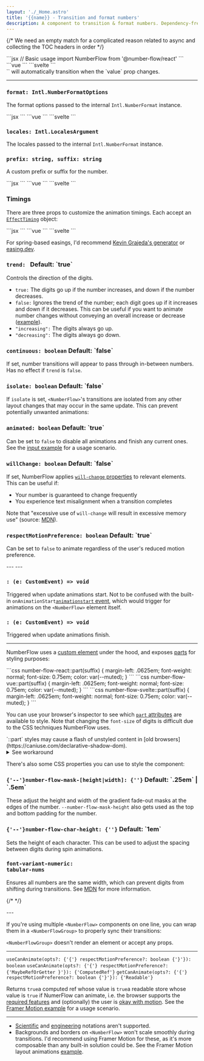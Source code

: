 ```yaml
---
layout: './_Home.astro'
title: '{{name}} - Transition and format numbers'
description: A component to transition & format numbers. Dependency-free. Built on web standards. Accessible. Customizable.
---
```


{/* We need an empty match for a complicated reason related to async and collecting the TOC headers in order */}
<Match>
<Heading class="sr-only" value="Basic usage" />
</Match>

<div className='xl:pre-first-line:hidden first:*:mt-0'>
<Match react>
```jsx
// Basic usage
import NumberFlow from '@number-flow/react'

<NumberFlow value={123} />
```
</Match>
<Match vue>
```vue
<!-- Basic usage -->
<script setup>
import NumberFlow from '@number-flow/vue'
</script>
<template>
	<NumberFlow :value="123" />
</template>
```
</Match>
<Match svelte>
```svelte
<!-- Basic usage -->
<script>
import NumberFlow from '@number-flow/svelte'
</script>

<NumberFlow value={123} />
```
</Match>
</div>

<Match>
`<NumberFlow>` will automatically transition when the `value` prop changes.
</Match>

---

<Match>
<Heading value="Props" />
</Match>

<h3 id="format">
	<code>format<Type>: <Link href="https://developer.mozilla.org/en-US/docs/Web/JavaScript/Reference/Global_Objects/Intl/NumberFormat/NumberFormat#options" className="text-[unset]">Intl.NumberFormatOptions</Link></Type></code>
</h3>

The format options passed to the internal `Intl.NumberFormat` instance.

<Match react>
```jsx
<NumberFlow format={{ notation: 'compact' }} value={value} />
```
</Match>
<Match vue>
```vue
<NumberFlow format="{ notation: 'compact' }" :value />
```
</Match>
<Match svelte>
```svelte
<NumberFlow format={{ notation: 'compact' }} {value} />
```
</Match>

<h3 id="locales">
<code>locales<Type>: <Link href="https://developer.mozilla.org/en-US/docs/Web/JavaScript/Reference/Global_Objects/Intl/NumberFormat/NumberFormat#locales" className="text-[unset]">Intl.LocalesArgument</Link></Type></code>
</h3>

The locales passed to the internal `Intl.NumberFormat` instance.

<h3>
	<code>prefix<Type>: string</Type>, suffix<Type>: string</Type></code>
</h3>

A custom prefix or suffix for the number.

<SuffixDemo client:visible defaultValue='code'>
<Match react>
```jsx
<NumberFlow
	value={value}
	format={{ style: 'currency', currency: 'USD', trailingZeroDisplay: 'stripIfInteger' }}
	suffix="/mo"
/>
```
</Match>
<Match vue>
```vue
<NumberFlow
	:value
	:format="{ style: 'currency', currency: 'USD', trailingZeroDisplay: 'stripIfInteger' }"
	suffix="/mo"
/>
```
</Match>
<Match svelte>
```svelte
<NumberFlow
	{value}
	format={{ style: 'currency', currency: 'USD', trailingZeroDisplay: 'stripIfInteger' }}
	suffix="/mo"
/>
```
</Match>
</SuffixDemo>

### Timings

There are three props to customize the animation timings. Each accept an [`EffectTiming`](https://developer.mozilla.org/en-US/docs/Web/API/AnimationEffect/getTiming#return_value) object:

<TimingsDemo client:visible defaultValue='code'>
<Match react>
```jsx
<NumberFlow
	// Used for layout-related transforms:
	transformTiming={{ duration: 750, easing: 'linear(0,0.008,0.028,0.06,0.099,0.145,0.196,0.249,0.304,0.36,0.416,0.47,0.523,0.573,0.621,0.667,0.709,0.748,0.784,0.817,0.847,0.874,0.898,0.92,0.939,0.955,0.97,0.982,0.992,1.001,1.008,1.014,1.019,1.022,1.025,1.027,1.028,1.028,1.028,1.028,1.027,1.026,1.025,1.024,1.022,1.02,1.019,1.017,1.016,1.014,1.013,1.011,1.01,1.009,1.008,1.007,1.006,1.005,1.004,1.003,1.003,1.002,1.001,1.001,1.001,1,1,1,1,1,0.999,0.999,0.999,0.999,1)' }}
	// Used for the digit spin animations.
	// Will fall back to `transformTiming` if unset:
	spinTiming={{ duration: 750, easing: 'linear(0,0.008,0.028,0.06,0.099,0.145,0.196,0.249,0.304,0.36,0.416,0.47,0.523,0.573,0.621,0.667,0.709,0.748,0.784,0.817,0.847,0.874,0.898,0.92,0.939,0.955,0.97,0.982,0.992,1.001,1.008,1.014,1.019,1.022,1.025,1.027,1.028,1.028,1.028,1.028,1.027,1.026,1.025,1.024,1.022,1.02,1.019,1.017,1.016,1.014,1.013,1.011,1.01,1.009,1.008,1.007,1.006,1.005,1.004,1.003,1.003,1.002,1.001,1.001,1.001,1,1,1,1,1,0.999,0.999,0.999,0.999,1)' }}
	// Used for fading in/out characters:
	opacityTiming={{ duration: 350, easing: 'ease-out' }}
/>
```
</Match>
<Match vue>
```vue
<NumberFlow
	:transformTiming="{
		// Used for layout-related transforms:
		duration: 750, easing: 'linear(0,0.008,0.028,0.06,0.099,0.145,0.196,0.249,0.304,0.36,0.416,0.47,0.523,0.573,0.621,0.667,0.709,0.748,0.784,0.817,0.847,0.874,0.898,0.92,0.939,0.955,0.97,0.982,0.992,1.001,1.008,1.014,1.019,1.022,1.025,1.027,1.028,1.028,1.028,1.028,1.027,1.026,1.025,1.024,1.022,1.02,1.019,1.017,1.016,1.014,1.013,1.011,1.01,1.009,1.008,1.007,1.006,1.005,1.004,1.003,1.003,1.002,1.001,1.001,1.001,1,1,1,1,1,0.999,0.999,0.999,0.999,1)'
	}"
	:spinTiming="{
		// Used for the digit spin animations.
		// Will fall back to `transformTiming` if unset:
		duration: 750, easing: 'linear(0,0.008,0.028,0.06,0.099,0.145,0.196,0.249,0.304,0.36,0.416,0.47,0.523,0.573,0.621,0.667,0.709,0.748,0.784,0.817,0.847,0.874,0.898,0.92,0.939,0.955,0.97,0.982,0.992,1.001,1.008,1.014,1.019,1.022,1.025,1.027,1.028,1.028,1.028,1.028,1.027,1.026,1.025,1.024,1.022,1.02,1.019,1.017,1.016,1.014,1.013,1.011,1.01,1.009,1.008,1.007,1.006,1.005,1.004,1.003,1.003,1.002,1.001,1.001,1.001,1,1,1,1,1,0.999,0.999,0.999,0.999,1)'
	}"
	:opacityTiming="{
		// Used for fading in/out characters:
		duration: 350, easing: 'ease-out'
	}"
/>
```
</Match>
<Match svelte>
```svelte
<NumberFlow
	transformTiming={{
		// Used for layout-related transforms:
		duration: 750, easing: 'linear(0,0.008,0.028,0.06,0.099,0.145,0.196,0.249,0.304,0.36,0.416,0.47,0.523,0.573,0.621,0.667,0.709,0.748,0.784,0.817,0.847,0.874,0.898,0.92,0.939,0.955,0.97,0.982,0.992,1.001,1.008,1.014,1.019,1.022,1.025,1.027,1.028,1.028,1.028,1.028,1.027,1.026,1.025,1.024,1.022,1.02,1.019,1.017,1.016,1.014,1.013,1.011,1.01,1.009,1.008,1.007,1.006,1.005,1.004,1.003,1.003,1.002,1.001,1.001,1.001,1,1,1,1,1,0.999,0.999,0.999,0.999,1)'
	}}
	spinTiming={{
		// Used for the digit spin animations.
		// Will fall back to `transformTiming` if unset:
		duration: 750, easing: 'linear(0,0.008,0.028,0.06,0.099,0.145,0.196,0.249,0.304,0.36,0.416,0.47,0.523,0.573,0.621,0.667,0.709,0.748,0.784,0.817,0.847,0.874,0.898,0.92,0.939,0.955,0.97,0.982,0.992,1.001,1.008,1.014,1.019,1.022,1.025,1.027,1.028,1.028,1.028,1.028,1.027,1.026,1.025,1.024,1.022,1.02,1.019,1.017,1.016,1.014,1.013,1.011,1.01,1.009,1.008,1.007,1.006,1.005,1.004,1.003,1.003,1.002,1.001,1.001,1.001,1,1,1,1,1,0.999,0.999,0.999,0.999,1)'
	}}
	opacityTiming={{
		// Used for fading in/out characters:
		duration: 350, easing: 'ease-out'
	}}
/>
```
</Match>
</TimingsDemo>

For spring-based easings, I'd recommend [Kevin Grajeda's generator](https://www.kvin.me/css-springs)
or [easing.dev](https://www.easing.dev/).

<h3>
	<code>trend<Type>: <Union types={["boolean", "'increasing'", "'decreasing'"]} /></Type></code>
	<Meta>Default: `true`</Meta>
</h3>

Controls the direction of the digits.

- `true:` The digits go up if the number increases, and down if the number decreases.
- `false:` Ignores the trend of the number; each digit goes up if it increases and down if it decreases. This can be useful if you
want to animate number changes without conveying an overall increase or decrease ([example](https://x.com/pontusab/status/1825941664189526067)).
- `"increasing":` The digits always go up.
- `"decreasing":` The digits always go down.

<TrendDemo client:visible />

<h3 id="continuous">
	<code>continuous<Type>: boolean</Type></code>
	<Meta>Default: `false`</Meta>
</h3>

If set, number transitions will appear to pass through in-between numbers. Has no effect if `trend` is `false`.

<ContinuousDemo client:visible />

<Match react>
<h3>
	<code>isolate<Type>: boolean</Type></code>
	<Meta>Default: `false`</Meta>
</h3>

If `isolate` is set, `<NumberFlow>`'s transitions are isolated from any other layout changes
that may occur in the same update. This can prevent potentially unwanted animations:

<IsolateDemo client:visible />
</Match>

<h3>
	<code>animated<Type>: boolean</Type></code>
	<Meta>Default: `true`</Meta>
</h3>

Can be set to `false` to disable all animations and finish any current ones.
See the [input example](/examples/#input) for a usage scenario.

<h3>
	<code>willChange<Type>: boolean</Type></code>
	<Meta>Default: `false`</Meta>
</h3>

If set, NumberFlow applies [`will-change` properties](https://developer.mozilla.org/en-US/docs/Web/CSS/will-change) to relevant elements.
This can be useful if:
* Your number is guaranteed to change frequently
* You experience text misalignment when a transition completes

Note that "excessive use of `will-change` will result in excessive memory use" (source: [MDN](https://developer.mozilla.org/en-US/docs/Web/CSS/will-change)).

<h3 id="respect-motion-preference">
	<code>respectMotionPreference<Type>: boolean</Type></code>
	<Meta>Default: `true`</Meta>
</h3>

Can be set to `false` to animate regardless of the user's reduced motion preference.

<Match vue>
---
<Heading value="Emits"/>
</Match>
<Match svelte>
---
<Heading value="Events"/>
</Match>

<h3><code><Match react="onAnimationsStart" vue="animationsstart" svelte="animationsstart" /><Type>: (e: CustomEvent) => void</Type></code></h3>

Triggered when update animations start.
<Match vue react>
Not to be confused with the built-in
<Match react>`onAnimationStart`</Match><Match vue>[`animationstart` event](https://developer.mozilla.org/en-US/docs/Web/API/Element/animationstart_event)</Match>, which
would trigger for animations on the `<NumberFlow>` element itself.
</Match>

<h3><code><Match react="onAnimationsFinish" vue="animationsfinish" svelte="animationsfinish" /><Type>: (e: CustomEvent) => void</Type></code></h3>

Triggered when update animations finish.

---

<Match>
<Heading value="Styling" />
</Match>

NumberFlow uses a [custom element](https://developer.mozilla.org/en-US/docs/Web/API/Web_components/Using_custom_elements) under the hood, and exposes [parts](https://developer.mozilla.org/en-US/docs/Web/CSS/::part)
for styling purposes:

<StylingDemo client:visible>
<Match react>
```css
number-flow-react::part(suffix) {
	margin-left: .0625em;
	font-weight: normal;
	font-size: 0.75em;
	color: var(--muted);
}
```
</Match>
<Match vue>
```css
number-flow-vue::part(suffix) {
	margin-left: .0625em;
	font-weight: normal;
	font-size: 0.75em;
	color: var(--muted);
}
```
</Match>
<Match svelte>
```css
number-flow-svelte::part(suffix) {
	margin-left: .0625em;
	font-weight: normal;
	font-size: 0.75em;
	color: var(--muted);
}
```
</Match>
</StylingDemo>

You can use your browser's inspector to see which [`part` attributes](https://developer.mozilla.org/en-US/docs/Web/HTML/Global_attributes/part)
are available to style. Note that changing the `font-size` of digits is difficult
due to the CSS techniques NumberFlow uses.

<Note class="mb-[2.7em]">
`::part` styles may cause a flash of unstyled content in [old browsers](https://caniuse.com/declarative-shadow-dom).
<details>
<summary>See workaround</summary>
You can use feature detection
to apply `::part` styles only to browsers that support [Declarative Shadow DOM](https://web.dev/articles/declarative-shadow-dom) (DSD). Add the following snippet to your `<head>`:

```html
<script>
	if (
		HTMLTemplateElement.prototype.hasOwnProperty('shadowRootMode') ||
		HTMLTemplateElement.prototype.hasOwnProperty('shadowRoot') // old Chrome/Edge
	)
		document.documentElement.setAttribute('data-supports-dsd', '')
</script>
```

Then ensure your `::part` styles use it:

<Match react>
```css
:root[data-supports-dsd] number-flow-react::part(suffix) {
}
```
</Match>
<Match vue>
```css
:root[data-supports-dsd] number-flow-vue::part(suffix) {
}
```
</Match>
<Match svelte>
```css
:root[data-supports-dsd] number-flow-svelte::part(suffix) {
}
```
</Match>
If you're using Tailwind, you can do this with a custom variant:
```js
// tailwind.config.js
import plugin from 'tailwindcss/plugin'

export default {
	// ...
	plugins: [
		plugin(({ matchVariant }) => {
			matchVariant('part', (p) => `:root[data-supports-dsd] &::part(${p})`)
		})
	]
}
```

<Match react>
```tsx
<NumberFlow className="part-[suffix]:text-muted" />
```
</Match>
<Match vue>
```vue
<NumberFlow class="part-[suffix]:text-muted" />
```
</Match>
<Match svelte>
```svelte
<NumberFlow class="part-[suffix]:text-muted" />
```
</Match>
</details>
</Note>

There's also some CSS properties you can use to style the component:

<h3>
	<code>{'--'}number-flow-mask-[height|width]<Type>: {'<length>'}</Type></code>
	<Meta>Default: `.25em` | `.5em`</Meta>
</h3>

These adjust the height and width of the gradient fade-out masks at the edges of the number.
`--number-flow-mask-height` also gets used as the top and bottom padding for the number.

<h3>
	<code>{'--'}number-flow-char-height<Type>: {'<length>'}</Type></code>
	<Meta>Default: `1em`</Meta>
</h3>

Sets the height of each character. This can be used to adjust the spacing between
digits during spin animations.

### <code>font-variant-numeric<span className="text-muted">:</span> tabular-nums</code>

Ensures all numbers are the same width, which can prevent digits from shifting during transitions.
See [MDN](https://developer.mozilla.org/en-US/docs/Web/CSS/font-variant-numeric#numeric-spacing-values) for more information.

{/* <TabularNumsDemo client:visible /> */}

<Match vue svelte>
---

<Heading value="Grouping"/>

If you're using multiple `<NumberFlow>` components on one line, you can wrap
them in a `<NumberFlowGroup>` to properly sync their transitions:

<Group />

`<NumberFlowGroup>` doesn't render an element or accept any props.
</Match>

---

<Match>
<Heading slot="react" value="Hooks" />
<Heading slot="vue" value="Composables" />
<Heading slot="svelte" value="Stores" />
</Match>

<Match as="h3">
<code slot="react">useCanAnimate(opts<Type>?: {'{'} respectMotionPreference?: boolean {'}'}</Type>)<Type>: boolean</Type></code>
<code slot="vue">useCanAnimate(opts<Type>?: {'{'} respectMotionPreference?: {'MaybeRefOrGetter<boolean> }'}</Type>)<Type>: {'ComputedRef<boolean>'}</Type></code>
<code slot="svelte">getCanAnimate(opts<Type>?: {'{'} respectMotionPreference?: boolean {'}'}</Type>)<Type>: {'Readable<boolean>'}</Type></code>
</Match>

Returns <Match react>`true`</Match><Match vue>a computed ref whose value is `true`</Match><Match svelte>a readable store whose value is `true`</Match> if NumerFlow can animate, i.e. the browser supports the [required features](https://caniuse.com/mdn-css_types_mod)
and (optionally) the user is [okay with motion](https://developer.mozilla.org/en-US/docs/Web/CSS/@media/prefers-reduced-motion).
<Match react>See the [Framer Motion example](/examples#framer-motion) for a usage scenario.</Match>

---

<Match>
<Heading value="Limitations" />
</Match>

* [Scientific](https://developer.mozilla.org/en-US/docs/Web/JavaScript/Reference/Global_Objects/Intl/NumberFormat/NumberFormat#scientific) and [engineering](https://developer.mozilla.org/en-US/docs/Web/JavaScript/Reference/Global_Objects/Intl/NumberFormat/NumberFormat#engineering) notations aren't supported.
* Backgrounds and borders on `<NumberFlow>` won't scale smoothly during transitions.
<Match react>I'd recommend using Framer Motion for these, as it's more composable than any built-in solution could be. See the Framer Motion layout animations [example](/examples#framer-motion).</Match>
